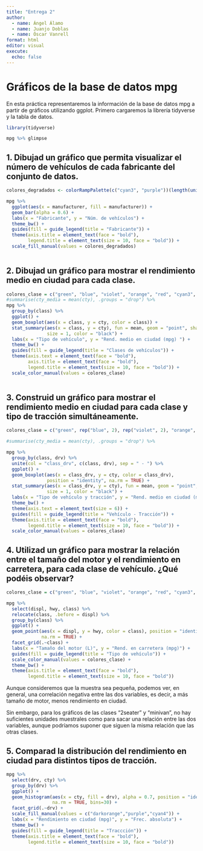 ```yaml
---
title: "Entrega 2"
author: 
  - name: Ángel Álamo
  - name: Juanjo Doblas
  - name: Óscar Vanrell 
format: html
editor: visual
execute:
  echo: false
---
```


# Gráficos de la base de datos mpg

En esta práctica representaremos la información de la base de datos mpg a partir de gráficos utilizando ggplot. Primero cargaremos la librería tidyverse y la tabla de datos.

```r
library(tidyverse)
```

```r
mpg %>% glimpse

```

## 1. Dibujad un gráfico que permita visualizar el número de vehículos de cada fabricante del conjunto de datos.

```r

colores_degradados <- colorRampPalette(c("cyan3", "purple"))(length(unique(mpg$manufacturer)))

mpg %>%
  ggplot(aes(x = manufacturer, fill = manufacturer)) +
  geom_bar(alpha = 0.6) +
  labs(x = "Fabricante", y = "Núm. de vehículos") + 
  theme_bw() +
  guides(fill = guide_legend(title = "Fabricante")) +
  theme(axis.title = element_text(face = "bold"),
        legend.title = element_text(size = 10, face = "bold")) + 
  scale_fill_manual(values = colores_degradados)
  

```

## 2. Dibujad un gráfico para mostrar el rendimiento medio en ciudad para cada clase.

```r

colores_clase = c("green", "blue", "violet", "orange", "red", "cyan3", "pink")
#summarise(cty_media = mean(cty), .groups = "drop") %>%
mpg %>% 
  group_by(class) %>% 
  ggplot() + 
  geom_boxplot(aes(x = class, y = cty, color = class)) +
  stat_summary(aes(x = class, y = cty), fun = mean, geom = "point", shape = 19, 
               size = 1, color = "black") +
  labs(x = "Tipo de vehículo", y = "Rend. medio en ciudad (mpg) ") +
  theme_bw() + 
  guides(fill = guide_legend(title = "Clases de vehículos")) +
  theme(axis.text = element_text(face = "bold"),
        axis.title = element_text(face = "bold"),
        legend.title = element_text(size = 10, face = "bold")) + 
  scale_color_manual(values = colores_clase)
  
```

## 3. Construid un gráfico para mostrar el rendimiento medio en ciudad para cada clase y tipo de tracción simultáneamente.

```r

colores_clase = c("green", rep("blue", 2), rep("violet", 2), "orange", "red" ,rep("cyan3",3), rep("pink",2) )

#summarise(cty_media = mean(cty), .groups = "drop") %>%

mpg %>% 
  group_by(class, drv) %>% 
  unite(col = "class_drv", c(class, drv), sep = " - ") %>%
  ggplot() + 
  geom_boxplot(aes(x = class_drv, y = cty, color = class_drv), 
               position = "identity", na.rm = TRUE) + 
  stat_summary(aes(x = class_drv, y = cty), fun = mean, geom = "point", shape = 19, 
               size = 1, color = "black") +
  labs(x = "Tipo de vehículo y tracción", y = "Rend. medio en ciudad (mpg) ") +
  theme_bw() +
  theme(axis.text = element_text(size = 6)) +
  guides(fill = guide_legend(title = "Vehículo - Tracción")) +
  theme(axis.title = element_text(face = "bold"),
        legend.title = element_text(size = 10, face = "bold")) +
  scale_color_manual(values = colores_clase)


```
## 4. Utilizad un gráfico para mostrar la relación entre el tamaño del motor y el rendimiento en carretera, para cada clase de vehículo. ¿Qué podéis observar?

```r

colores_clase = c("green", "blue", "violet", "orange", "red", "cyan3", "pink")

mpg %>% 
  select(displ, hwy, class) %>% 
  relocate(class, .before = displ) %>%
  group_by(class) %>% 
  ggplot() + 
  geom_point(aes(x = displ, y = hwy, color = class), position = "identity",
             na.rm = TRUE) +
  facet_grid(.~class) +
  labs(x = "Tamaño del motor (L)", y = "Rend. en carretera (mpg)") +
  guides(fill = guide_legend(title = "Tipo de vehículo")) +
  scale_color_manual(values = colores_clase) + 
  theme_bw() +
  theme(axis.title = element_text(face = "bold"),
        legend.title = element_text(size = 10, face = "bold"))
```
Aunque consideremos que la muestra sea pequeña, podemos ver, en general, una correlación negativa entre las dos variables, es decir, a más tamaño de motor, menos rendimiento en ciudad.

Sin embargo, para los gráficos de las clases "2seater" y "minivan", no hay suficientes unidades muestrales como para sacar una relación entre las dos variables, aunque podríamos suponer que siguen la misma relación que las otras clases.

## 5. Comparad la distribución del rendimiento en ciudad para distintos tipos de tracción.

```r

mpg %>%
  select(drv, cty) %>% 
  group_by(drv) %>% 
  ggplot() + 
  geom_histogram(aes(x = cty, fill = drv), alpha = 0.7, position = "identity",
                 na.rm = TRUE, bins=30) +
  facet_grid(.~drv) +
  scale_fill_manual(values = c("darkorange","purple","cyan4")) +
  labs(x = "Rendimiento en ciudad (mpg)", y = "Frec. absoluta") +
  theme_bw() +
  guides(fill = guide_legend(title = "Traccción")) +
  theme(axis.title = element_text(face = "bold"),
        legend.title = element_text(size = 10, face = "bold"))
  

```
